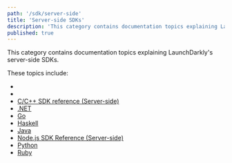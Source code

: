 ```yaml
---
path: '/sdk/server-side'
title: 'Server-side SDKs'
description: 'This category contains documentation topics explaining LaunchDarkly''s server-side SDKs.'
published: true
---
```


This category contains documentation topics explaining LaunchDarkly's server-side SDKs.

These topics include:

* [](/sdk/server-side/)
* [](/sdk/server-side/)
* [C/C++ SDK reference (Server-side)](/sdk/server-side/c-c--)
* [.NET](/sdk/server-side/dotnet)
* [Go](/sdk/server-side/go)
* [Haskell](/sdk/server-side/haskell)
* [Java](/sdk/server-side/java)
* [Node.js SDK Reference (Server-side)](/sdk/server-side/node-js)
* [Python](/sdk/server-side/python)
* [Ruby](/sdk/server-side/ruby)
